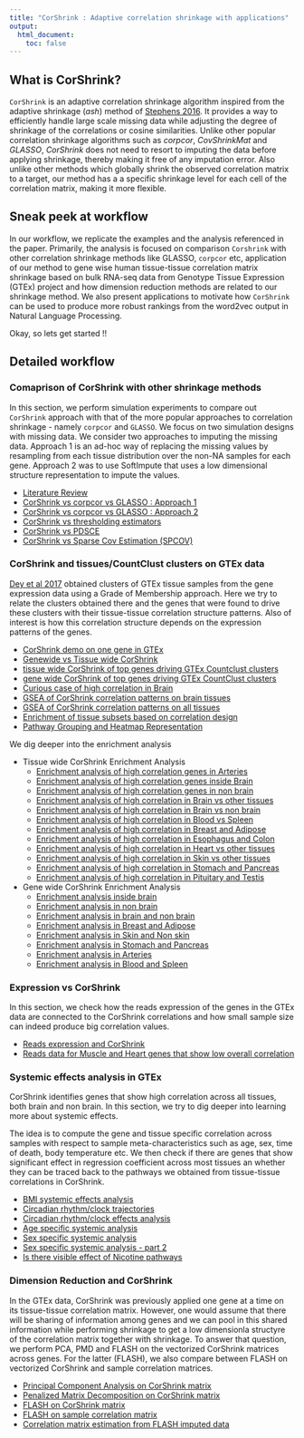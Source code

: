 ```yaml
---
title: "CorShrink : Adaptive correlation shrinkage with applications"
output:
  html_document:
    toc: false
---
```



## What is CorShrink? 

`CorShrink` is an adaptive correlation shrinkage algorithm inspired from the adaptive 
shrinkage (*ash*) method of [Stephens 2016](https://academic.oup.com/biostatistics/article/18/2/275/2557030/False-discovery-rates-a-new-deal). It provides a way to efficiently handle large scale missing data while adjusting the degree of shrinkage of the correlations or cosine similarities. Unlike other popular correlation shrinkage algorithms such as *corpcor*, *CovShrinkMat* and *GLASSO*, *CorShrink* does not need to resort to imputing the data before applying shrinkage, thereby making it free of any imputation error. Also unlike other methods which globally shrink the observed correlation matrix to a target, our method has a a specific shrinkage level for each cell of the correlation matrix, making it more flexible. 

## Sneak peek at workflow

In our workflow, we replicate the examples and the analysis referenced in the paper. Primarily, the analysis is focused on comparison `Corshrink` with other correlation shrinkage methods like GLASSO, `corpcor` etc, application of our method to gene wise human tissue-tissue correlation matrix shrinkage based on bulk RNA-seq data from Genotype Tissue Expression (GTEx) project and how dimension reduction methods are related to our shrinkage method. We also present applications to motivate how `CorShrink` can be used to produce more robust rankings from the word2vec output in Natural Language Processing. 

Okay, so lets get started !!


## Detailed workflow 

### Comaprison of CorShrink with other shrinkage methods

In this section, we perform simulation experiments to compare out `CorShrink` approach with that
of the more popular approaches to correlation shrinkage - namely `corpcor` and `GLASSO`. We focus on two simulation designs with missing data. We consider two approaches to imputing the missing data. Approach 1 is an ad-hoc way of replacing the missing values by resampling from each tissue distribution over the non-NA samples for each gene. Approach 2 was to use SoftImpute that uses 
a low dimensional structure representation to impute the values.

- [Literature Review](literature_review.html)
- [CorShrink vs corpcor vs GLASSO : Approach 1](corshrink_corpcor_glasso.html)
- [CorShrink vs corpcor vs GLASSO : Approach 2](CorShrink_softimpute.html)
- [CorShrink vs thresholding estimators](thresholding_Corshrink.html)
- [CorShrink vs PDSCE](PDSCE_vs_CorShrink.html)
- [CorShrink vs Sparse Cov Estimation (SPCOV)](spcov_CorShrink.html)

### CorShrink and tissues/CountClust clusters on GTEx data

[Dey et al 2017](http://journals.plos.org/plosgenetics/article?id=10.1371/journal.pgen.1006599)
obtained clusters of GTEx tissue samples from the gene expression data using a Grade of Membership approach. Here we try to relate the clusters obtained there and the genes that were found to drive these clusters with their tissue-tissue correlation structure patterns. Also of 
interest is how this correlation structure depends on the expression patterns of the genes.

- [CorShrink demo on one gene in GTEx](one_gene_correlation.html)
- [Genewide vs Tissue wide CorShrink](genewide_vs_tissuewide_corshrink.html)
- [tissue wide CorShrink of top genes driving GTEx Countclust clusters](gtex_corshrink.html)
- [gene wide CorShrink of top genes driving GTEx CountClust clusters](gtex_genewide_CorShrink.html)
- [Curious case of high correlation in Brain](corshrink_brain_func.html)
- [GSEA of CorShrink correlation patterns on brain tissues ](gsea_corshrink_corpcor.html)
- [GSEA of CorShrink correlation patterns on all tissues ](gsea_corshrink_corpcor_2.html)
- [Enrichment of tissue subsets based on correlation design](correlation_analysis_subset_enrichment.html)
- [Pathway Grouping and Heatmap Representation](pathway_grouping.html)

We dig deeper into the enrichment analysis 

- Tissue wide CorShrink Enrichment Analysis
    - [Enrichment analysis of high correlation genes in Arteries](enrichment_arteries.html)
    - [Enrichment analysis of high correlation genes inside Brain](enrichment_inside_brain.html)
    - [Enrichment analysis of high correlation genes in non brain](enrichment_non_brain.html)
    - [Enrichment analysis of high correlation in Brain vs other tissues](enrichment_brain_other_tissues.html)
    - [Enrichment analysis of high correlation in Brain vs non brain](enrichment_brain_nonbrain.html)
    - [Enrichment analysis of high correlation in Blood vs Spleen](enrichment_blood_spleen.html)
    - [Enrichment analysis of high correlation in Breast and Adipose](enrichment_breast_adipose.html)
    - [Enrichment analysis of high correlation in Esophagus and Colon](enrichment_esophagus_colon.html)
    - [Enrichment analysis of high correlation in Heart vs other tissues](enrichment_heart_nonheart.html)
    - [Enrichment analysis of high correlation in Skin vs other tissues](enrichment_skin_nonskin.html)
    - [Enrichment analysis of high correlation in Stomach and Pancreas](enrichment_stomach_pancreas.html)
    - [Enrichment analysis of high correlation in Pituitary and Testis](enrichment_pituitary_testis.html)



- Gene wide CorShrink Enrichment Analysis
    - [Enrichment analysis inside brain](enrichment_inside_brain_2.html)
    - [Enrichment analysis in non brain](enrichment_non_brain.html)
    - [Enrichment analysis in brain and non brain](enrichment_brain_nonbrain_2.html)
    - [Enrichment analysis in Breast and Adipose](enrichment_breast_adipose_2.html)
    - [Enrichment analysis in Skin and Non skin](enrichment_skin_nonskin_2.html)
    - [Enrichment analysis in Stomach and Pancreas](enrichment_stomach_pancreas_2.html)
    - [Enrichment analysis in Arteries](enrichment_arteries_2.html)
    - [Enrichment analysis in Blood and Spleen](enrichment_blood_spleen_2.html)
    


### Expression vs CorShrink

In this section, we check how the reads expression of the genes in the GTEx data are connected to the CorShrink correlations and how small sample size can indeed produce big correlation values.

- [Reads expression and CorShrink](reads_expression_CorShrink.html)
- [Reads data for Muscle and Heart genes that show low overall correlation](muscle_heart_genes_reads_expression.html)


### Systemic effects analysis in GTEx

CorShrink identifies genes that show high correlation across all tissues, 
both brain and non brain. In this section, we try to dig deeper into learning
more about systemic effects. 

The idea is to compute the gene and tissue specific correlation across samples with respect to sample meta-characteristics such as age, sex, time of death, body temperature etc. We then check if there are genes that show significant effect in regression coefficient across most tissues an whether they can be traced back to the pathways we obtained from tissue-tissue correlations in CorShrink.

- [BMI systemic effects analysis](bmi_compare_study.html)
- [Circadian rhythm/clock trajectories](circadian_rhythm_analysis.html)
- [Circadian rhythm/clock effects analysis](death_time_comparison.html)
- [Age specific systemic analysis](age_comparison_study.html)
- [Sex specific systemic analysis](sex_comparison_study.html)
- [Sex specific systemic analysis - part 2](sex_comparison_study_2.html)
- [Is there visible effect of Nicotine pathways](nicotine_study.html)






### Dimension Reduction and CorShrink

In the GTEx data, CorShrink was previously applied one gene at a time on its tissue-tissue correlation matrix. However, one would assume that there will be sharing of information among genes and we can pool in this shared information while performing shrinkage to get a low dimensionla structyre of the correlation matrix together with shrinkage. To answer that question, we perform PCA, PMD and FLASH on the vectorized CorShrink matrices across genes. For the latter (FLASH), we also compare between FLASH on vectorized CorShrink and sample correlation matrices.

- [Principal Component Analysis on CorShrink matrix](corshrink_pca.html)
- [Penalized Matrix Decomposition on CorShrink matrix](corshrink_pmd.html)
- [FLASH on CorShrink matrix](corshrink_flash.html)
- [FLASH on sample correlation matrix](cor_flash.html)
- [Correlation matrix estimation from FLASH imputed data](flash_imputation_CorShrink.html)




